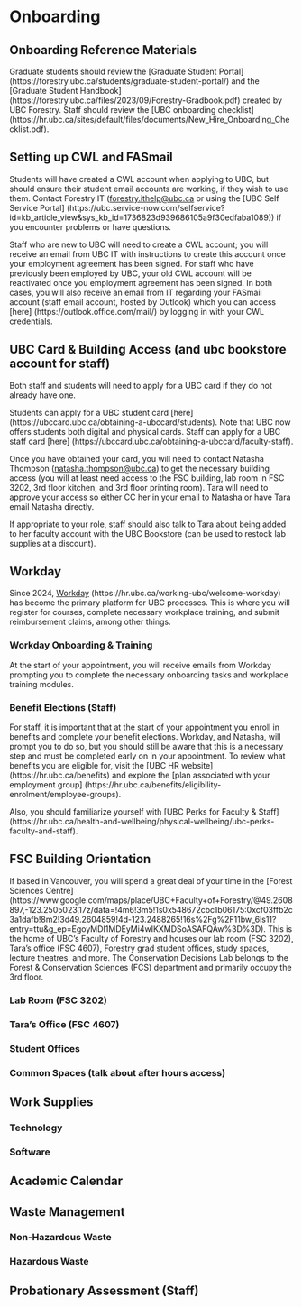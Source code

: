 # Onboarding {-#orientation}

## Onboarding Reference Materials {#onboardingreferences}

Graduate students should review the [Graduate Student Portal] (https://forestry.ubc.ca/students/graduate-student-portal/) and the [Graduate Student Handbook] (https://forestry.ubc.ca/files/2023/09/Forestry-Gradbook.pdf) created by UBC Forestry. Staff should review the [UBC onboarding checklist] (https://hr.ubc.ca/sites/default/files/documents/New_Hire_Onboarding_Checklist.pdf).

## Setting up CWL and FASmail {#CWLFasmail}

Students will have created a CWL account when applying to UBC, but should ensure their student email accounts are working, if they wish to use them. Contact Forestry IT (<forestry.ithelp@ubc.ca> or using the [UBC Self Service Portal] (https://ubc.service-now.com/selfservice?id=kb_article_view&sys_kb_id=1736823d939686105a9f30edfaba1089)) if you encounter problems or have questions.

Staff who are new to UBC will need to create a CWL account; you will receive an email from UBC IT with instructions to create this account once your employment agreement has been signed. For staff who have previously been employed by UBC, your old CWL account will be reactivated once you employment agreement has been signed. In both cases, you will also receive an email from IT regarding your FASmail account (staff email account, hosted by Outlook) which you can access [here] (https://outlook.office.com/mail/) by logging in with your CWL credentials.

## UBC Card & Building Access (and ubc bookstore account for staff) {#access}

Both staff and students will need to apply for a UBC card if they do not already have one.

Students can apply for a UBC student card [here] (https://ubccard.ubc.ca/obtaining-a-ubccard/students). Note that UBC now offers students both digital and physical cards. Staff can apply for a UBC staff card [here] (https://ubccard.ubc.ca/obtaining-a-ubccard/faculty-staff).

Once you have obtained your card, you will need to contact Natasha Thompson (<natasha.thompson@ubc.ca>) to get the necessary building access (you will at least need access to the FSC building, lab room in FSC 3202, 3rd floor kitchen, and 3rd floor printing room). Tara will need to approve your access so either CC her in your email to Natasha or have Tara email Natasha directly.

If appropriate to your role, staff should also talk to Tara about being added to her faculty account with the UBC Bookstore (can be used to restock lab supplies at a discount).

## Workday {#workday}

Since 2024, [Workday] (https://hr.ubc.ca/working-ubc/welcome-workday) has become the primary platform for UBC processes. This is where you will register for courses, complete necessary workplace training, and submit reimbursement claims, among other things.

### Workday Onboarding & Training {#workdaytraining}

At the start of your appointment, you will receive emails from Workday prompting you to complete the necessary onboarding tasks and workplace training modules.

### Benefit Elections (Staff) {#staffbenefits}

For staff, it is important that at the start of your appointment you enroll in benefits and complete your benefit elections. Workday, and Natasha, will prompt you to do so, but you should still be aware that this is a necessary step and must be completed early on in your appointment. To review what benefits you are eligible for, visit the [UBC HR website] (https://hr.ubc.ca/benefits) and explore the [plan associated with your employment group] (https://hr.ubc.ca/benefits/eligibility-enrolment/employee-groups).

Also, you should familiarize yourself with [UBC Perks for Faculty & Staff] (https://hr.ubc.ca/health-and-wellbeing/physical-wellbeing/ubc-perks-faculty-and-staff).

## FSC Building Orientation {#buildingorientation}

If based in Vancouver, you will spend a great deal of your time in the [Forest Sciences Centre] (https://www.google.com/maps/place/UBC+Faculty+of+Forestry/@49.2608897,-123.2505023,17z/data=!4m6!3m5!1s0x548672cbc1b06175:0xcf03ffb2c3a1dafb!8m2!3d49.2604859!4d-123.2488265!16s%2Fg%2F11bw_6ls11?entry=ttu&g_ep=EgoyMDI1MDEyMi4wIKXMDSoASAFQAw%3D%3D). This is the home of UBC's Faculty of Forestry and houses our lab room (FSC 3202), Tara's office (FSC 4607), Forestry grad student offices, study spaces, lecture theatres, and more. The Conservation Decisions Lab belongs to the Forest & Conservation Sciences (FCS) department and primarily occupy the 3rd floor.

### Lab Room (FSC 3202) {#labroom}

### Tara's Office (FSC 4607) {#taraoffice}

### Student Offices {#studentoffices}

### Common Spaces (talk about after hours access) {#commonspaces}

## Work Supplies {#worksupplies}

### Technology {#techsupplies}

### Software {#softwaresupplies}

## Academic Calendar {#academiccalendar}

## Waste Management {#wastemanagement}

### Non-Hazardous Waste {#wastenonhazard}

### Hazardous Waste {#wastehazardous}

## Probationary Assessment (Staff) {#probationaryassessment}